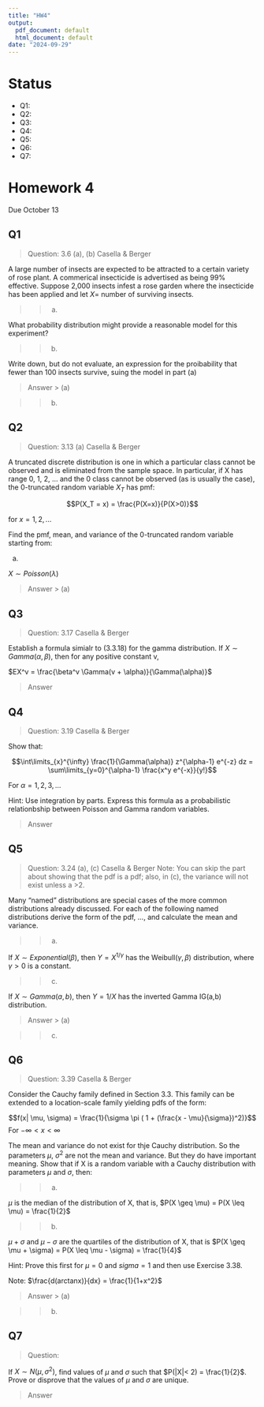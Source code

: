 ```yaml
---
title: "HW4"
output:
  pdf_document: default
  html_document: default
date: "2024-09-29"
---
```


# Status 
  - Q1: 
  - Q2: 
  - Q3:
  - Q4: 
  - Q5:
  - Q6:
  - Q7:
  
# Homework 4 
Due October 13 

## Q1 
> Question: 3.6 (a), (b) Casella & Berger

A large number of insects are expected to be attracted to a certain variety of rose plant. A commerical insecticide is advertised as being 99% effective. Suppose 2,000 insects infest a rose garden where the insecticide has been applied and let $X =$ number of surviving insects. 

>> (a)

What probability distribution might provide a reasonable model for this experiment?

>> (b) 

Write down, but do not evaluate, an expression for the proibability that fewer than 100 insects survive, suing the model in part (a) 

> Answer 
>> (a)


>> (b) 


\newpage 
## Q2 
> Question: 3.13 (a) Casella & Berger

A truncated discrete distribution is one in which a particular class cannot be observed and is eliminated from the sample space. In particular, if X has range 0, 1, 2, ... and the 0 class cannot be observed (as is usually the case), the 0-truncated random variable $X_T$ has pmf: 

$$P(X_T = x) = \frac{P(X=x)}{P(X>0)}$$

for $x = 1, 2, ...$

Find the pmf, mean, and variance of the 0-truncated random variable starting from: 

(a)

$X \sim Poisson(\lambda)$

> Answer 
>> (a) 



\newpage 
## Q3 
> Question: 3.17 Casella & Berger

Establish a formula simialr to (3.3.18) for the gamma distribution. If $X \sim Gamma (\alpha, \beta)$, then for any positive constant v, 

$EX^v = \frac{\beta^v \Gamma(v + \alpha)}{\Gamma(\alpha)}$

> Answer 

\newpage 
## Q4
> Question: 3.19 Casella & Berger 

Show that: 

$$\int\limits_{x}^{\infty} \frac{1}{\Gamma(\alpha)} z^{\alpha-1} e^{-z} dz = \sum\limits_{y=0}^{\alpha-1} \frac{x^y e^{-x}}{y!}$$

For $\alpha = 1, 2, 3, ...$

Hint: Use integration by parts. Express this formula as a probabilistic relationbship between Poisson and Gamma random variables. 

> Answer 

\newpage 
## Q5
> Question: 3.24 (a), (c) Casella & Berger 
Note: You can skip the part about showing that the pdf is a pdf; also, in (c), the variance will not exist unless a >2.

Many "named" distributions are special cases of the more common distributions already discussed. For each of the following named distributions derive the form of the pdf, ..., and calculate the mean and variance. 

>> (a) 

If $X \sim Exponential(\beta)$, then $Y = X ^ {1/\gamma}$ has the Weibull$(\gamma, \beta)$ distribution, where $\gamma > 0$ is a constant.

>> (c) 

If $X \sim Gamma(a, b)$, then $Y = 1/X$ has the inverted Gamma IG(a,b) distribution. 

> Answer 
>> (a) 

>> (c) 


\newpage 
## Q6
> Question: 3.39 Casella & Berger 

Consider the Cauchy family defined in Section 3.3. This family can be extended to a location-scale family yielding pdfs of the form: 

$$f(x| \mu, \sigma) = \frac{1}{\sigma \pi ( 1 + (\frac{x - \mu}{\sigma})^2)}$$
For $-\infty < x < \infty$

The mean and variance do not exist for thje Cauchy distribution. So the parameters $\mu$, $\sigma^2$ are not the mean and variance. But they do have important meaning. Show that if X is a random variable with a Cauchy distribution with parameters $\mu$ and $\sigma$, then: 

>> (a) 

$\mu$ is the median of the distribution of X, that is, $P(X \geq \mu) = P(X \leq \mu) = \frac{1}{2}$

>> (b) 

$\mu + \sigma$ and $\mu - \sigma$ are the quartiles of the distribution of X, that is $P(X \geq \mu + \sigma) = P(X \leq \mu - \sigma) = \frac{1}{4}$

Hint: Prove this first for $\mu = 0$ and $sigma = 1$ and then use Exercise 3.38. 

Note: $\frac{d(arctanx)}{dx} = \frac{1}{1+x^2}$

> Answer 
>> (a) 

>> (b) 

\newpage 
## Q7 
> Question: 

If $X \sim N(\mu, \sigma^2)$, find values of $\mu$ and $\sigma$ such that $P(|X|< 2) = \frac{1}{2}$. Prove or disprove that the values of $\mu$ and $\sigma$ are unique. 

> Answer 
